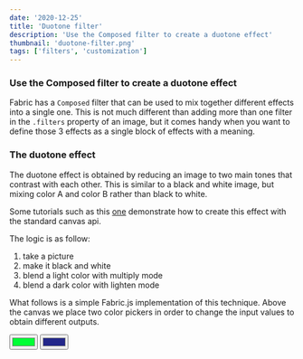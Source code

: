 ```yaml
---
date: '2020-12-25'
title: 'Duotone filter'
description: 'Use the Composed filter to create a duotone effect'
thumbnail: 'duotone-filter.png'
tags: ['filters', 'customization']
---
```



### Use the Composed filter to create a duotone effect

Fabric has a `Composed` filter that can be used to mix together different effects into a single one.
This is not much different than adding more than one filter in the `.filters` property of an image, but it comes handy when you want to define those 3 effects as a single block of effects with a meaning.

### The duotone effect

The duotone effect is obtained by reducing an image to two main tones that contrast with each other. This is similar to a black and white image, but mixing color A and color B rather than black to white.

Some tutorials such as this [one](https://codeburst.io/build-spotifys-colorizer-effect-with-javascript-35cb75fc638c) demonstrate how to create this effect with the standard canvas api.

The logic is as follow:
1. take a picture
2. make it black and white
3. blend a light color with multiply mode
4. blend a dark color with lighten mode

What follows is a simple Fabric.js implementation of this technique.
Above the canvas we place two color pickers in order to change the input values to obtain different outputs.

<input type="color" id="colorLight" value="#00ff36" />
<input type="color" id="colorDark" value="#23278a" />
<canvas id="canvas" width="500" height="620" ></canvas>
<InputEventAttacher client:idle />